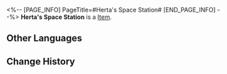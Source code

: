 <%-- [PAGE_INFO]
PageTitle=#Herta's Space Station#
[END_PAGE_INFO] --%>
{{Item Infobox
|id          = 63015
|image       = Item Herta's Space Station.png
|type        = 
|invCategory = Relics
|rarity      = 5
|effect      = 
|description = Sealed within this plane is the Herta Space Station. Parked above The Blue, it slowly drifts along its predetermined orbit, with the silent cosmos looking like a book waiting to be read.
|source1     = [[Simulated Universe]]: World 3 - Immersion Device Redemption
}}
'''Herta's Space Station''' is a [[Item]].

==Other Languages==
{{Other Languages
|en   = Herta's Space Station
|zhs  = 「黑塔」的空间站点
|zht  = 「黑塔」的太空站
|ja   = 「ヘルタ」の宇宙ステーション
|ko   = 「헤르타」의 우주정거장
|es   = Estación Espacial de Herta
|fr   = Station spatiale Herta
|ru   = Космическая станция «Герта»
|th   = Herta's Space Station
|vi   = Điểm Trạm Không Gian Herta
|de   = Hertas Raumstation
|id   = Herta's Space Station
|pt   = Estação Espacial de Herta
}}

==Change History==
{{Change History|1.0}}